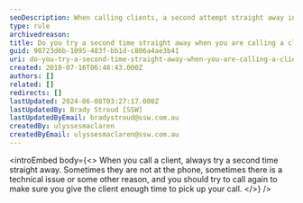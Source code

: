 ```yaml
---
seoDescription: When calling clients, a second attempt straight away increases the chances of a successful connection and provides enough time for them to pick up.
type: rule
archivedreason:
title: Do you try a second time straight away when you are calling a client?
guid: 90723d6b-1095-483f-bb1d-c806a4ae3b41
uri: do-you-try-a-second-time-straight-away-when-you-are-calling-a-client
created: 2010-07-16T06:48:43.000Z
authors: []
related: []
redirects: []
lastUpdated: 2024-06-08T03:27:17.000Z
lastUpdatedBy: Brady Stroud [SSW]
lastUpdatedByEmail: bradystroud@ssw.com.au
createdBy: ulyssesmaclaren
createdByEmail: ulyssesmaclaren@ssw.com.au
---
```


<introEmbed
  body={<>
When you call a client, always try a second time straight away. Sometimes they are not at the phone, sometimes there is a technical issue or some other reason, and you should try to call again to make sure you give the client enough time to pick up your call.
  </>}
/>
